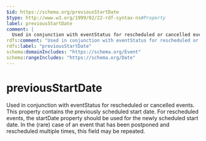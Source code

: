 ```yaml
---
$id: https://schema.org/previousStartDate
$type: http://www.w3.org/1999/02/22-rdf-syntax-ns#Property
label: previousStartDate
comment: |
  Used in conjunction with eventStatus for rescheduled or cancelled events. This property contains the previously scheduled start date. For rescheduled events, the startDate property should be used for the newly scheduled start date. In the (rare) case of an event that has been postponed and rescheduled multiple times, this field may be repeated.
rdfs:comment: "Used in conjunction with eventStatus for rescheduled or cancelled events. This property contains the previously scheduled start date. For rescheduled events, the startDate property should be used for the newly scheduled start date. In the (rare) case of an event that has been postponed and rescheduled multiple times, this field may be repeated."
rdfs:label: "previousStartDate"
schema:domainIncludes: "https://schema.org/Event"
schema:rangeIncludes: "https://schema.org/Date"
---
```


# previousStartDate

Used in conjunction with eventStatus for rescheduled or cancelled events. This property contains the previously scheduled start date. For rescheduled events, the startDate property should be used for the newly scheduled start date. In the (rare) case of an event that has been postponed and rescheduled multiple times, this field may be repeated.

